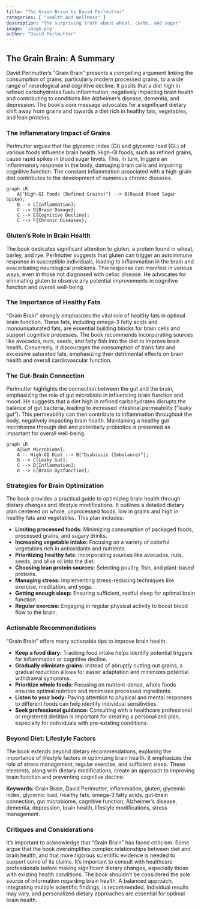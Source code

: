 ```yaml
---
title: "The Grain Brain by David Perlmutter"
categories: [ "Health And Wellness" ]
description: "The surprising truth about wheat, carbs, and sugar"
image: 'image.png'
author: "David Perlmutter"
---
```

## The Grain Brain: A Summary

David Perlmutter's "Grain Brain" presents a compelling argument linking the consumption of grains, particularly modern processed grains, to a wide range of neurological and cognitive decline.  It posits that a diet high in refined carbohydrates fuels inflammation, negatively impacting brain health and contributing to conditions like Alzheimer's disease, dementia, and depression. The book's core message advocates for a significant dietary shift away from grains and towards a diet rich in healthy fats, vegetables, and lean proteins.

### The Inflammatory Impact of Grains

Perlmutter argues that the glycemic index (GI) and glycemic load (GL) of various foods influence brain health. High-GI foods, such as refined grains, cause rapid spikes in blood sugar levels. This, in turn, triggers an inflammatory response in the body, damaging brain cells and impairing cognitive function. The constant inflammation associated with a high-grain diet contributes to the development of numerous chronic diseases.

```mermaid
graph LR
    A["High-GI Foods (Refined Grains)"] --> B(Rapid Blood Sugar Spike);
    B --> C[Inflammation];
    C --> D{Brain Damage};
    C --> E{Cognitive Decline};
    C --> F{Chronic Diseases};
```

### Gluten's Role in Brain Health

The book dedicates significant attention to gluten, a protein found in wheat, barley, and rye.  Perlmutter suggests that gluten can trigger an autoimmune response in susceptible individuals, leading to inflammation in the brain and exacerbating neurological problems. This response can manifest in various ways, even in those not diagnosed with celiac disease.  He advocates for eliminating gluten to observe any potential improvements in cognitive function and overall well-being.


### The Importance of Healthy Fats

"Grain Brain" strongly emphasizes the vital role of healthy fats in optimal brain function.  These fats, including omega-3 fatty acids and monounsaturated fats, are essential building blocks for brain cells and support cognitive processes.  The book recommends incorporating sources like avocados, nuts, seeds, and fatty fish into the diet to improve brain health.  Conversely, it discourages the consumption of trans fats and excessive saturated fats, emphasizing their detrimental effects on brain health and overall cardiovascular function.

###  The Gut-Brain Connection

Perlmutter highlights the connection between the gut and the brain, emphasizing the role of gut microbiota in influencing brain function and mood. He suggests that a diet high in refined carbohydrates disrupts the balance of gut bacteria, leading to increased intestinal permeability ("leaky gut"). This permeability can then contribute to inflammation throughout the body, negatively impacting brain health. Maintaining a healthy gut microbiome through diet and potentially probiotics is presented as important for overall well-being.

```mermaid
graph LR
    A[Gut Microbiome];
    A -- High-GI Diet --> B["Dysbiosis (Imbalance)"];
    B --> C[Leaky Gut];
    C --> D[Inflammation];
    D --> E[Brain Dysfunction];
```

###  Strategies for Brain Optimization

The book provides a practical guide to optimizing brain health through dietary changes and lifestyle modifications. It outlines a detailed dietary plan centered on whole, unprocessed foods, low in grains and high in healthy fats and vegetables. This plan includes:

* **Limiting processed foods:**  Minimizing consumption of packaged foods, processed grains, and sugary drinks.
* **Increasing vegetable intake:**  Focusing on a variety of colorful vegetables rich in antioxidants and nutrients.
* **Prioritizing healthy fats:** Incorporating sources like avocados, nuts, seeds, and olive oil into the diet.
* **Choosing lean protein sources:** Selecting poultry, fish, and plant-based proteins.
* **Managing stress:** Implementing stress-reducing techniques like exercise, meditation, and yoga.
* **Getting enough sleep:** Ensuring sufficient, restful sleep for optimal brain function.
* **Regular exercise:** Engaging in regular physical activity to boost blood flow to the brain.

### Actionable Recommendations

"Grain Brain" offers many actionable tips to improve brain health.

* **Keep a food diary:**  Tracking food intake helps identify potential triggers for inflammation or cognitive decline.
* **Gradually eliminate grains:**  Instead of abruptly cutting out grains, a gradual reduction allows for easier adaptation and minimizes potential withdrawal symptoms.
* **Prioritize whole foods:**  Focusing on nutrient-dense, whole foods ensures optimal nutrition and minimizes processed ingredients.
* **Listen to your body:** Paying attention to physical and mental responses to different foods can help identify individual sensitivities.
* **Seek professional guidance:** Consulting with a healthcare professional or registered dietitian is important for creating a personalized plan, especially for individuals with pre-existing conditions.

###  Beyond Diet: Lifestyle Factors

The book extends beyond dietary recommendations, exploring the importance of lifestyle factors in optimizing brain health.  It emphasizes the role of stress management, regular exercise, and sufficient sleep. These elements, along with dietary modifications, create an approach to improving brain function and preventing cognitive decline.

**Keywords:** Grain Brain, David Perlmutter, inflammation, gluten, glycemic index, glycemic load, healthy fats, omega-3 fatty acids, gut-brain connection, gut microbiome, cognitive function, Alzheimer's disease, dementia, depression, brain health, lifestyle modifications, stress management.


###  Critiques and Considerations

It's important to acknowledge that "Grain Brain" has faced criticism. Some argue that the book oversimplifies complex relationships between diet and brain health, and that more rigorous scientific evidence is needed to support some of its claims. It’s important to consult with healthcare professionals before making significant dietary changes, especially those with existing health conditions.  The book shouldn't be considered the sole source of information regarding brain health. A balanced approach, integrating multiple scientific findings, is recommended. Individual results may vary, and personalized dietary approaches are essential for optimal brain health.

